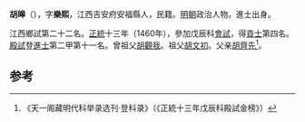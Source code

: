 '''胡皞'''（{{bd|1411年||？}}），字'''樂熙'''，江西吉安府安福縣人，民籍。[[明朝|明朝]]政治人物。進士出身。

江西鄉試第二十二名。[[正统_(年号)|正統]]十三年（1460年），參加戊辰科[[會試|會試]]，得[[貢士|貢士]]第四名。[[殿試|殿試]]登[[進士|進士]]第二甲第十一名。曾祖父[[胡觀我|胡觀我]]。祖父[[胡文初|胡文初]]。父亲[[胡齊先|胡齊先]]<ref>《天一阁藏明代科举录选刊·登科录》（《正統十三年戊辰科殿試金榜》）</ref>。

==参考==
{{reflist}}
{{明朝人物小作品}}
{{正統十三年戊辰科殿試金榜}}